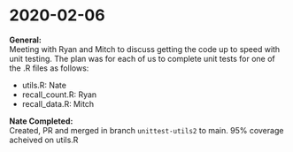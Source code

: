 # 2020-02-06 {#feb06}

**General:**  
Meeting with Ryan and Mitch to discuss getting the code up to speed with unit testing. The plan was for each of us to complete unit tests for one of the .R files as follows:

- utils.R: Nate
- recall_count.R: Ryan
- recall_data.R: Mitch


**Nate Completed:**  
Created, PR and merged in branch `unittest-utils2` to main. 95% coverage acheived on utils.R
